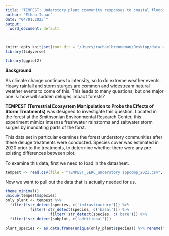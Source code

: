---
title: 'TEMPEST: Understory plant community responses to coastal flooding'
author: "Ethan Isaac"
date: "04/01.2023`"
output:
  word_document: default
 
---

```{r, setup, include=FALSE}
knitr::opts_knit$set(root.dir = "/Users/rachaelbrenneman/Desktop/data_wrangle/UNCG_DataWrangling")
library(tidyverse)

library(ggplot2)
```

**Background**:

As climate change continues to intensity, so to do extreme weather events. Heavy rainfall and storm sturges are common and widestream natural weather events to come of this. This leads to many questions, but one major one is: how will sudden deluges impact forests? 

**TEMPEST (Terrestrial Ecosystem Manipulation to Probe the Effects of Storm Treatments)** was designed to investigate this question. Located in the forest at the Smithsonian Environmental Research Center, this experiment mimics intesnse freshwater rainstorms and saltwater storm surges by inundating parts of the forst. 

This data set in particular examines the forest understory communities after these deluge treatments were conducted. Species cover was estimated in 2020 prior to the treatments, to determine whether there were any pre-existing differences between plot. 

To examine this data, first we need to load in the datasheet. 
```{r}
tempest <- read.csv(file = "TEMPEST_SERC_understory sppcomp_2021.csv", stringsAsFactors = F)
```

Now we want to pull out the data that is actually needed for us. 
```{r, results='hide'}
theme_minimal() 
unique(tempest$species) 
only_plant <- tempest %>% 
  filter(!str_detect(species, c('infrastructure'))) %>% 
           filter(!str_detect(species, c('basal'))) %>% 
                    filter(!str_detect(species, c('bare'))) %>% 
  filter(!str_detect(subplot, c('additional')))
  
plant_species <- as.data.frame(unique(only_plant$species)) %>% rename("species" = "unique(only_plant$species)")
```